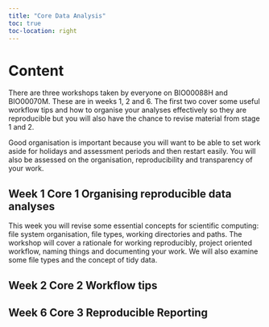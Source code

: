 ```yaml
---
title: "Core Data Analysis"
toc: true
toc-location: right
---
```


# Content
There are three workshops taken by everyone on BIO00088H and BIO00070M. These are in weeks 1, 2 and 6. The first two cover some useful workflow tips and how to organise your analyses effectively so they are reproducible but you will also have the chance to revise material from stage 1 and 2.

Good organisation is important because you will want to be able to set work aside for holidays and assessment periods and then restart easily. You will also be assessed on the organisation, reproducibility and transparency of your work. 

## Week 1 Core 1 Organising reproducible data analyses

This week you will revise some essential concepts for scientific computing: file system organisation, file types, working directories and paths. The workshop will cover a rationale for working reproducibly, project oriented workflow, naming things and documenting your work. We will also examine some file types and the concept of tidy data.


## Week 2 Core 2 Workflow tips

<!-- Before  -->
<!-- Apply to GitHub Global Campus as a student -->

<!-- -   Reference managers: Zotero -->
<!-- -   github copilot -->
<!-- -   chat gtp -->
<!-- -   Data management -->
<!--     -   google drive: https://www.york.ac.uk/it-services/services/drive/#tab-6 -->


<!-- Workshop -->

<!-- Code formatting and style, 😎 Cool code Tips, Code 'algorithmically.', Writing functions (R and python??) (BIO00058M-Data-science-2020/slides/03_repro_and_intro_to_rmarkdown) -->


<!-- After -->

## Week 6 Core 3 Reproducible Reporting

<!-- Before -->
<!--  (BIO00058M-Data-science-2020/slides/03_repro_and_intro_to_rmarkdown and BIO00058M-Data-science-2020/slides/04_advanced_rmarkdown.html) -->
<!-- Literate programming -->
<!-- What is quarto -->
<!-- markdown basics: text, code chunks, headings -->
<!-- yaml -->
<!-- automatic numbering of figures and tables -->
<!-- cross references -->
<!-- special characters -->
<!-- citations -->

<!-- Workshop -->

<!-- practice doing the above with your project and data -->


